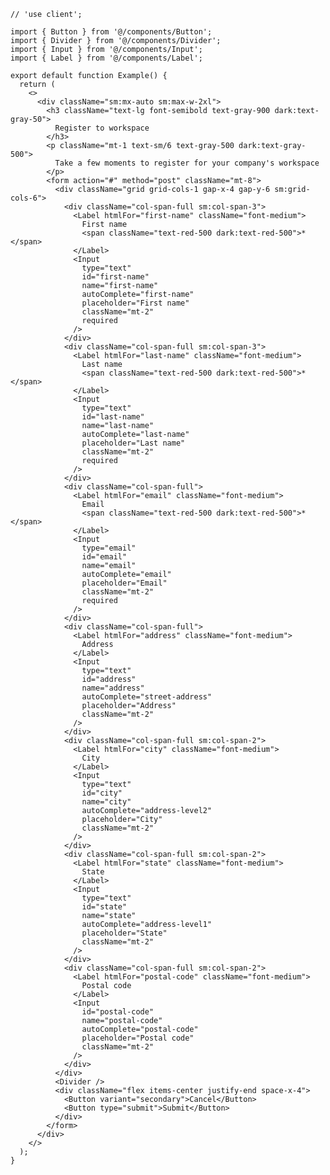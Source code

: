 ````tsx
// 'use client';

import { Button } from '@/components/Button';
import { Divider } from '@/components/Divider';
import { Input } from '@/components/Input';
import { Label } from '@/components/Label';

export default function Example() {
  return (
    <>
      <div className="sm:mx-auto sm:max-w-2xl">
        <h3 className="text-lg font-semibold text-gray-900 dark:text-gray-50">
          Register to workspace
        </h3>
        <p className="mt-1 text-sm/6 text-gray-500 dark:text-gray-500">
          Take a few moments to register for your company's workspace
        </p>
        <form action="#" method="post" className="mt-8">
          <div className="grid grid-cols-1 gap-x-4 gap-y-6 sm:grid-cols-6">
            <div className="col-span-full sm:col-span-3">
              <Label htmlFor="first-name" className="font-medium">
                First name
                <span className="text-red-500 dark:text-red-500">*</span>
              </Label>
              <Input
                type="text"
                id="first-name"
                name="first-name"
                autoComplete="first-name"
                placeholder="First name"
                className="mt-2"
                required
              />
            </div>
            <div className="col-span-full sm:col-span-3">
              <Label htmlFor="last-name" className="font-medium">
                Last name
                <span className="text-red-500 dark:text-red-500">*</span>
              </Label>
              <Input
                type="text"
                id="last-name"
                name="last-name"
                autoComplete="last-name"
                placeholder="Last name"
                className="mt-2"
                required
              />
            </div>
            <div className="col-span-full">
              <Label htmlFor="email" className="font-medium">
                Email
                <span className="text-red-500 dark:text-red-500">*</span>
              </Label>
              <Input
                type="email"
                id="email"
                name="email"
                autoComplete="email"
                placeholder="Email"
                className="mt-2"
                required
              />
            </div>
            <div className="col-span-full">
              <Label htmlFor="address" className="font-medium">
                Address
              </Label>
              <Input
                type="text"
                id="address"
                name="address"
                autoComplete="street-address"
                placeholder="Address"
                className="mt-2"
              />
            </div>
            <div className="col-span-full sm:col-span-2">
              <Label htmlFor="city" className="font-medium">
                City
              </Label>
              <Input
                type="text"
                id="city"
                name="city"
                autoComplete="address-level2"
                placeholder="City"
                className="mt-2"
              />
            </div>
            <div className="col-span-full sm:col-span-2">
              <Label htmlFor="state" className="font-medium">
                State
              </Label>
              <Input
                type="text"
                id="state"
                name="state"
                autoComplete="address-level1"
                placeholder="State"
                className="mt-2"
              />
            </div>
            <div className="col-span-full sm:col-span-2">
              <Label htmlFor="postal-code" className="font-medium">
                Postal code
              </Label>
              <Input
                id="postal-code"
                name="postal-code"
                autoComplete="postal-code"
                placeholder="Postal code"
                className="mt-2"
              />
            </div>
          </div>
          <Divider />
          <div className="flex items-center justify-end space-x-4">
            <Button variant="secondary">Cancel</Button>
            <Button type="submit">Submit</Button>
          </div>
        </form>
      </div>
    </>
  );
}

````